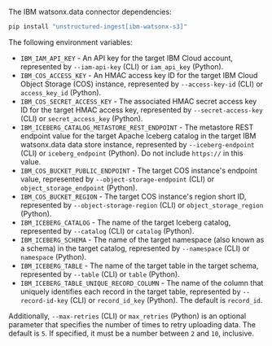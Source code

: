 The IBM watsonx.data connector dependencies:

  ```bash CLI, Python
  pip install "unstructured-ingest[ibm-watsonx-s3]"
  ```


<AdditionalIngestDependencies />

The following environment variables:

- `IBM_IAM_API_KEY` - An API key for the target IBM Cloud account, represented by `--iam-api-key` (CLI) or `iam_api_key` (Python).
- `IBM_COS_ACCESS_KEY` - An HMAC access key ID for the target IBM Cloud Object Storage (COS) instance, represented by `--access-key-id` (CLI) or `access_key_id` (Python).
- `IBM_COS_SECRET_ACCESS_KEY` - The associated HMAC secret access key ID for the target HMAC access key, represented by `--secret-access-key` (CLI) or `secret_access_key` (Python).
- `IBM_ICEBERG_CATALOG_METASTORE_REST_ENDPOINT` - The metastore REST endpoint value for the target Apache Iceberg catalog in the target IBM watsonx.data data store instance, represented by `--iceberg-endpoint` (CLI) or `iceberg_endpoint` (Python). Do not include `https://` in this value.
- `IBM_COS_BUCKET_PUBLIC_ENDPOINT` - The target COS instance's endpoint value, represented by `--object-storage-endpoint` (CLI) or `object_storage_endpoint` (Python).
- `IBM_COS_BUCKET_REGION` - The target COS instance's region short ID, represented by `--object-storage-region` (CLI) or `object_storage_region` (Python).
- `IBM_ICEBERG_CATALOG` - The name of the target Iceberg catalog, represented by `--catalog` (CLI) or `catalog` (Python).
- `IBM_ICEBERG_SCHEMA` - The name of the target namespace (also known as a schema) in the target catalog, represented by `--namespace` (CLI) or `namespace` (Python).
- `IBM_ICEBERG_TABLE` - The name of the target table in the target schema, represented by `--table` (CLI) or `table` (Python).
- `IBM_ICEBERG_TABLE_UNIQUE_RECORD_COLUMN` - The name of the column that uniquely identifies each record in the target table, represented by `--record-id-key` (CLI) or `record_id_key` (Python). The default is `record_id`.

Additionally, `--max-retries` (CLI) or `max_retries` (Python) is an optional parameter that specifies the number of times to retry uploading data. The default is `5`. If specified, it must be a number between `2` and `10`, inclusive.